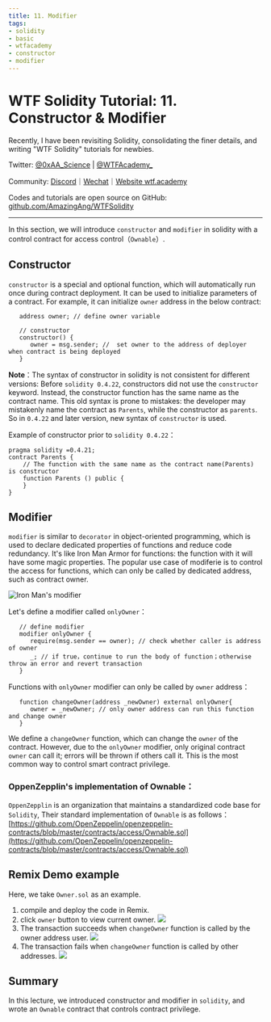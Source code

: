 ```yaml
---
title: 11. Modifier
tags:
- solidity
- basic
- wtfacademy
- constructor
- modifier
---
```



# WTF Solidity Tutorial: 11. Constructor & Modifier

<QuizProgress courseId={SOLIDITY_COURSE_ID} lessonId={SOLIDITY_BASIC_LESSON_ID_11}></QuizProgress>

Recently, I have been revisiting Solidity, consolidating the finer details, and writing "WTF Solidity" tutorials for newbies. 

Twitter: [@0xAA_Science](https://twitter.com/0xAA_Science) | [@WTFAcademy_](https://twitter.com/WTFAcademy_)

Community: [Discord](https://discord.wtf.academy)｜[Wechat](https://docs.google.com/forms/d/e/1FAIpQLSe4KGT8Sh6sJ7hedQRuIYirOoZK_85miz3dw7vA1-YjodgJ-A/viewform?usp=sf_link)｜[Website wtf.academy](https://wtf.academy)

Codes and tutorials are open source on GitHub: [github.com/AmazingAng/WTFSolidity](https://github.com/AmazingAng/WTFSolidity)

-----

In this section, we will introduce `constructor` and `modifier` in solidity with a control contract for access control（`Ownable`）.

## Constructor
`constructor` is a special and optional function, which will automatically run once during contract deployment. It can be used to initialize parameters of a contract. For example, it can initialize `owner` address in the below contract:

```solidity
   address owner; // define owner variable

   // constructor
   constructor() {
      owner = msg.sender; //  set owner to the address of deployer when contract is being deployed
   }
```

**Note**：The syntax of constructor in solidity is not consistent for different versions: Before `solidity 0.4.22`, constructors did not use the `constructor` keyword. Instead, the constructor function has the same name as the contract name. This old syntax is prone to mistakes: the developer may mistakenly name the contract as `Parents`, while the constructor as `parents`. So in `0.4.22` and later version, new syntax of `constructor` is used.

Example of constructor prior to `solidity 0.4.22`：
```solidity
pragma solidity =0.4.21;
contract Parents {
    // The function with the same name as the contract name(Parents) is constructor
    function Parents () public {
    }
}
```

## Modifier
`modifier` is similar to `decorator` in object-oriented programming, which is used to declare dedicated properties of functions and reduce code redundancy. It's like Iron Man Armor for functions: the function with it will have some magic properties. The popular use case of modiferie is to control the access for functions, which can only be called by dedicated address, such as contract owner.


![Iron Man's modifier](https://images.mirror-media.xyz/publication-images/nVwXsOVmrYu8rqvKKPMpg.jpg?height=630&width=1200)

Let's define a modifier called `onlyOwner`：
```solidity
   // define modifier
   modifier onlyOwner {
      require(msg.sender == owner); // check whether caller is address of owner
      _; // if true，continue to run the body of function；otherwise throw an error and revert transaction
   }
```

Functions with `onlyOwner` modifier can only be called by `owner` address：
```solidity
   function changeOwner(address _newOwner) external onlyOwner{
      owner = _newOwner; // only owner address can run this function and change owner
   }
```
We define a `changeOwner` function, which can change the `owner` of the contract. However, due to the `onlyOwner` modifier, only original contract `owner` can call it; errors will be thrown if others call it. This is the most common way to control smart contract privilege.

### OppenZepplin's implementation of Ownable：
`OppenZepplin` is an organization that maintains a standardized code base for `Solidity`, Their standard implementation of `Ownable` is as follows：
[https://github.com/OpenZeppelin/openzeppelin-contracts/blob/master/contracts/access/Ownable.sol](https://github.com/OpenZeppelin/openzeppelin-contracts/blob/master/contracts/access/Ownable.sol)

## Remix Demo example
Here, we take `Owner.sol` as an example.
1. compile and deploy the code in Remix.
2. click `owner` button to view current owner.
    ![](img/11-1_en.jpg)
3. The transaction succeeds when `changeOwner` function is called by the owner address user.
    ![](img/11-2_en.jpg)
4. The transaction fails when `changeOwner` function is called by other addresses.
    ![](img/11-3_en.jpg)


## Summary
In this lecture, we introduced constructor and modifier in `solidity`, and wrote an `Ownable` contract that controls contract privilege.

<QuizForm courseId={SOLIDITY_COURSE_ID} lessonId={SOLIDITY_BASIC_LESSON_ID_11}></QuizForm>
